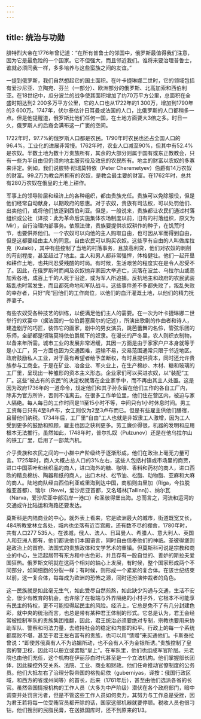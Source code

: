 ```yaml
---
---
---
```

title: 统治与功勋
---




腓特烈大帝在1776年曾记道：“在所有普鲁士的邻国中，俄罗斯最值得我们注意，因为它是最危险的一个国家。它不但强大，而且邻近我们。谁将来要治理普鲁士，谁就必须同我一样，多多培养与这些蛮族之间的友谊。”

一提到俄罗斯，我们自然想起它的国土面积。在叶卡捷琳娜二世时，它的领域包括有爱沙尼亚、立陶宛、芬兰（一部分）、欧洲部分的俄罗斯、北高加索和西伯利亚。在18世纪中，瓜分波兰的战争使其面积增加了约70万平方公里，总面积在全盛时期达到2 200多万平方公里，它的人口也从1722年的1 300万，增加到1790年的3 600万。1747年，伏尔泰估计日耳曼或法国的人口，比俄罗斯的人口都稍多一点。但是他提醒道，俄罗斯比他们任何一国，在土地方面要大3倍之多。时日一久，俄罗斯人的后裔会满布这一广袤的空间。

1722年时，97.7%的俄罗斯人口都是农民。1790年时农民也还占全国人口的96.4%。工业化的进展非常慢。1762年时，农业人口减至90%，但其中有52.4%是农奴。半数土地为数十万贵族所有，其余的大部分则属于国有或东正教教会，只有一些为半自由但仍须向地主服劳役及效忠的农民所有。地主的财富以农奴的多寡来评定。例如，我们说彼特·彻瑞莫特依（Peter Cheremetyev）伯爵有14万农奴的财富。99.2万为教会所拥有的农奴，是教会最主要的财富。在1762年时，总共有280万农奴在俄皇的土地上耕作。

军事上的领导阶层和经济上的各种组织，都由贵族充任。贵族可以免除服役，但是他们经常自动献身，以期政府的恩惠。对于农奴，贵族有司法权，可以处罚他们、出卖他们，或将他们放逐到西伯利亚。但是，一般说来，贵族都让农民们通过村落组织或公社（译按：此为革命后实施集体农场制度以前，旧有的村落组织，原文为Mir），自行治理内部事务。依照法律，贵族要提供农奴耕作的种子，在饥荒时节，也要供养他们。一个农奴可以向他的主人购取自由，也可因从军而得到自由，但是这都要经由主人的同意。自由农民可以购买农奴。这些享有自由的人叫做库拉克（Kulaki），其中有些控制了当地的村落事务，且放高利贷，他们对农奴的剥削的苛刻程度，甚至超过了地主。主人和男人都非常强悍，体格健壮。他们一起开垦和耕作土地，也共同忍受残酷的时局。有时候，生活艰苦的程度实在是令人忍受不了。因此，在俄罗斯时而闻及农奴抛弃家园大举逃亡，流落在波兰、乌拉尔山或高加索各地，成百上千的人死于沿途，或为军人所追捕。反抗地主和政府的农民武装叛乱也时常发生，而且都死命地和军队战斗。这些事件差不多都失败了，叛乱失败的幸存者，只好“爬”回他们的工作岗位，以他们的血汗灌溉土地，以他们的精力抚养妻子。

有些农奴受各种技艺的训练，以便满足他们主人的需要。在一次为叶卡捷琳娜二世举行的欢宴中（据法国的一位伯爵塞居尔的记述），所演出歌剧的作曲者和诗人，建造剧厅的巧匠，装饰它的画家，剧中的男女演员，跳芭蕾舞的名伶，管弦乐团的乐师，全部都是彻瑞莫特依伯爵属下的奴隶。在漫长的严冬里，农人则织衣制物，以备来年所需。城市工业的发展非常迟缓，其因一方面是由于家家户户本身就等于是小工厂，另一方面也因为交通困难，运输不易，交易范围通常只限于邻近地区。政府鼓励私人工业，对于最有希望者给予垄断权，有时且提供资本，同时还允许贵族参与工商业。于是在矿业、冶金业、军火业上，在生产棉纱、木材、糖和玻璃的工厂里，呈现出一种雏形的资本主义形态。企业家们可以买进农奴，以“装配”工厂。这些“被占有的农民”的决定权就落在企业家手中，而不再由其主人处置。这是因为政府1736年的一道命令，规定他们和其子孙永留在他们工作的各自工厂内，除非为官方所许，否则不准离去。在很多工作单位里，他们住在营区内，被迫与家人隔绝。每人每日的工作时间是11至15小时不等，中间只有1小时休息时间。男工工资每日只有4至8卢布，女工则仅为2至3卢布而已。但是有些雇主供他们膳宿，且替他们纳税。1734年后，工厂里“自由”工人也就是非奴隶工人激增，因为工人受到更多的鼓励和照顾，雇主也因之获利更多。劳工廉价得很，机器的发明和应用根本无法推行。虽然如此，1748年时，普尔扎奴（Pulzunov）还是在他乌拉尔山的铁工厂里，启用了一部蒸汽机。

介乎贵族和农民之间的一小群中产阶级终于逐渐形成，他们在政治上毫无力量可言。1725年时，商人大概占总人口的3%左右，这些人包括村镇或市场里的商贾，进口中国茶叶和丝织品的商人，进口海外的糖、咖啡、香料和药材的商人，进口西欧的精良棉纺、陶器和纸的商人，出口木材、松节油、松脂、动物脂、亚麻和大麻的商人。陆地商队经由西伯利亚或里海到达中国，商船则由里加（Riga，今拉脱维亚首都）、瑞尔（Revel，爱沙尼亚首都，又名塔林[Tallinn]）、纳尔瓦（Narva，爱沙尼亚中部沿岸一港口）和圣彼得堡出海。总而言之，河流和运河的交通或许比陆运和海路还要发达。

莫斯科是内陆商业的中心。就外表上看来，它是欧洲最大的城市，街道既宽又长，484所教堂林立各处，城内也坐落有近百宫殿，还有数不尽的棚舍，1780年时，共有人口277 535人。在该城，俄人、法人、日耳曼人、希腊人、意大利人、英国人和亚洲人都有，他们都说他们本国语言，同时自由信奉他们的神祇。圣彼得堡则是政治上的首府、法国式的贵族政体和文学艺术的重镇。但莫斯科可说是宗教和商业的中心，生活起居带有东方和中古色彩，并且存有一股自觉的、善妒的斯拉夫爱国狂热。俄罗斯文明就在这两个相对的轴心上发展，有时候，整个国家形成两个不同部分，如同细胞的分裂一样；有时候，则形成一个紧紧的复合体。在该世纪结束以前，这一复合体，每每成为欧洲的恐怖之源，同时还扮演仲裁者的角色。

这一民族就是如此毫无生气，如此受尽自然煎熬，如此缺少沟通与交通，生活不安全，很少有教育的机会，也许除了在极端与外界隔绝的小村子外，它根本不可能享有民主的特权，更不可能担得起民主的风险。经济上，它总是免不了有几分封建色彩，就中央的统治而言，也总是带有某种君王体制的形式。它总是认为，君王会经常被控制军队的贵族集团推翻，因此，君王统治必须要绝对专制，宗教也要用来协助军队、警察和司法力量，去维持社会的稳定和内部的和平。行政上的每一个系统都腐败不堪，甚至于君王左右富有的贵族，也可以用“馈赠”来买通他们。卡斯泰拉曾说：“即使苏俄真有人不为谄媚所动，也不会有人不为金银所诱。”贵族控制了皇宫的警卫权，因此可以册立或罢黜“皇上”。在军队里，他们也组成军官阶层。元老院也由他们充任，这个机构在伊丽莎白时代甚至是一个立法机构。他们掌握部长团体，因此操控外交关系、法院、工业、商业和财政。他们任命推动官僚制度的公务员。他们大抵左右了治理分裂帝国的格勃尼依（guberniyas，译按：俄国行政区域，和西方的省或州同等）的首长，后来（1761年后），甚至由他们选派各省的长官。虽然帝国情报机构的工作人员（大多为中产阶级）潜伏在各个政府部门，暗中调查并处罚贪污者，但是不管这些工作人员如何卖力，其努力与工作总是受挫，因为君王若将每一位受贿官员都开除的话，国家这部机器就要停顿。税收人员也很刁钻，他们搜刮的民脂民膏，在送抵国库时，还不到原来的1/3。